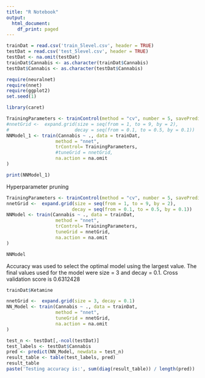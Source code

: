 ---
title: "R Notebook"
output:
  html_document:
    df_print: paged
---

```{r}
trainDat = read.csv('train_5level.csv', header = TRUE)
testDat = read.csv('test_5level.csv', header = TRUE)
testDat <- na.omit(testDat)
trainDat$Cannabis <- as.character(trainDat$Cannabis)
testDat$Cannabis <- as.character(testDat$Cannabis)
```

```{r}
require(neuralnet)
require(nnet)
require(ggplot2)
set.seed(1)
```
```{r}
library(caret)
```
```{r}
TrainingParameters <- trainControl(method = "cv", number = 5, savePredictions = TRUE)
#nnetGrid <-  expand.grid(size = seq(from = 1, to = 9, by = 2),
#                        decay = seq(from = 0.1, to = 0.5, by = 0.1))
NNModel_1 <- train(Cannabis ~ ., data = trainDat,
                  method = "nnet",
                  trControl= TrainingParameters,
                  #tuneGrid = nnetGrid,
                  na.action = na.omit
)
```


```{r}
print(NNModel_1)
```
Hyperparameter pruning

```{r}
TrainingParameters <- trainControl(method = "cv", number = 5, savePredictions = FALSE)
nnetGrid <-  expand.grid(size = seq(from = 1, to = 9, by = 2),
                        decay = seq(from = 0.1, to = 0.5, by = 0.1))
NNModel <- train(Cannabis ~ ., data = trainDat,
                  method = "nnet",
                  trControl= TrainingParameters,
                  tuneGrid = nnetGrid,
                  na.action = na.omit
)

```

```{r}
NNModel
```

Accuracy was used to select the optimal model using the largest value. The final values used for the model were size = 3 and decay = 0.1.  Cross validation score is 0.6312428  
```{r}
trainDat$Ketamine
```

```{r}
nnetGrid <-  expand.grid(size = 3, decay = 0.1)
NN_Model <- train(Cannabis ~ ., data = trainDat,
                  method = "nnet",
                  tuneGrid = nnetGrid,
                  na.action = na.omit
)

test_n <- testDat[,-ncol(testDat)]
test_labels <- testDat$Cannabis
pred <- predict(NN_Model, newdata = test_n)
result_table <- table(test_labels, pred)
result_table
paste('Testing accuracy is:', sum(diag(result_table)) / length(pred))
```














